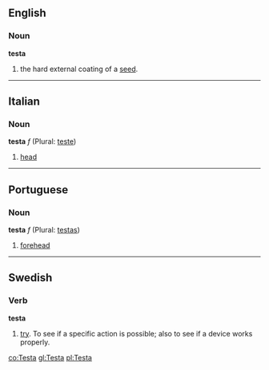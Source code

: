 ==English==
===Noun===
'''testa'''

#the hard external coating of a [[seed]].

----

==Italian==
===Noun===
'''testa''' ''f'' (Plural: [[teste]])

#[[head]]

----

==Portuguese==
===Noun===
'''testa''' ''f'' (Plural: [[testas]])

# [[forehead]]

----

==Swedish==
===Verb===
'''testa'''

# [[try]]. To see if a specific action is possible; also to see if a device works properly.

[[co:Testa]]
[[gl:Testa]]
[[pl:Testa]]